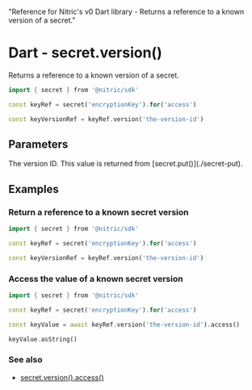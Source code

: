   "Reference for Nitric's v0 Dart library - Returns a reference to a known version of a secret."

# Dart - secret.version()

Returns a reference to a known version of a secret.

```dart
import { secret } from '@nitric/sdk'

const keyRef = secret('encryptionKey').for('access')

const keyVersionRef = keyRef.version('the-version-id')
```

## Parameters

<Properties>
  <Property name="version" required type="string">
    The version ID. This value is returned from [secret.put()](./secret-put).
  </Property>
</Properties>

## Examples

### Return a reference to a known secret version

```dart
import { secret } from '@nitric/sdk'

const keyRef = secret('encryptionKey').for('access')

const keyVersionRef = keyRef.version('the-version-id')
```

### Access the value of a known secret version

```dart
import { secret } from '@nitric/sdk'

const keyRef = secret('encryptionKey').for('access')

const keyValue = await keyRef.version('the-version-id').access()

keyValue.asString()
```

### See also

- [secret.version().access()](./secret-version-access)
